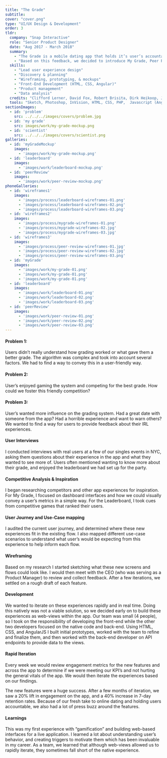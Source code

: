 ```yaml
---
title: "The Grade"
subtitle:
cover: "cover.png"
type: "UI/UX Design & Development"
order: 3
tldr:
  company: "Snap Interactive"
  role: "Senior Product Designer"
  date: "Aug 2017 - March 2018"
  summary:
    - "The Grade is a mobile dating app that holds it’s user’s accountable for their behavior by grading users based on various metrics like responsiveness and profile quality. The app then “kicks out the creeps” in an attempt to make online dating safer. Users liked the idea of vetting potential suitors, and treated the grading system like a game competing for the best grade. They wanted to know what went into their grade and how to improve it. We also wanted to find a way for users to provide input into the grading system."
    - "Based on this feedback, we decided to introduce My Grade, Peer Review, and The Leaderbaord. I lead product design and front-end development. The new features increased user engagement 25%, and increased 7-day retention 40%."
  skills:
    - "Lead user experience design"
    - "Discovery & planning"
    - "Wireframing, prototyping, & mockups"
    - "Front-End Development (HTML, CSS, Angular)"
    - "Product management"
    - "Data analysis"
  credits: "Clifford Lerner, David Fox, Robert Brisita, Dirk Heikoop, Jenna Freidman"
  tools: "Sketch, Photoshop, InVision, HTML, CSS, PHP,  Javascript (Angular)"
sectionImages:
  - id: 'problem'
    src: ../../../images/covers/problem.jpg
  - id: 'my grade'
    src: images/work/my-grade-mockup.png
  - id: 'scientist'
    src: ../../../images/covers/scientist.png
galleries:
  - id: 'myGradeMockup'
    images:
      - 'images/work/my-grade-mockup.png'
  - id: 'leaderboard'
    images:
      - 'images/work/leaderboard-mockup.png'
  - id: 'peerReview'
    images:
      - 'images/work/peer-review-mockup.png'
phoneGalleries:
  - id: 'wireframes1'
    images:
      - 'images/process/leaderboard-wireframes-01.png'
      - 'images/process/leaderboard-wireframes-02.png'
      - 'images/process/leaderboard-wireframes-03.png'
  - id: 'wireframes2'
    images:
      - 'images/process/mygrade-wireframes-01.png'
      - 'images/process/mygrade-wireframes-02.jpg'
      - 'images/process/mygrade-wireframes-03.jpg'
  - id: 'wireframes3'
    images:
      - 'images/process/peer-review-wireframes-01.jpg'
      - 'images/process/peer-review-wireframes-02.jpg'
      - 'images/process/peer-review-wireframes-03.png'
  - id: 'myGrade'
    images:
      - 'images/work/my-grade-01.png'
      - 'images/work/my-grade-01.png'
      - 'images/work/my-grade-01.png'
  - id: 'leaderboard'
    images:
      - 'images/work/leaderboard-01.png'
      - 'images/work/leaderboard-02.png'
      - 'images/work/leaderboard-03.png'
  - id: 'peerReview'
    images:
      - 'images/work/peer-review-01.png'
      - 'images/work/peer-review-02.png'
      - 'images/work/peer-review-03.png'
---
```



<CaseSection
  sticky
  title="So, What's the Problem?"
  stepNum="01"
  image={props.sectionImages.problem}>
<ContentRow fullHeight>
<Content colRight>

#### Problem 1:

Users didn’t really understand how grading worked or what gave them a better grade. The algorithm was complex and took into account several factors. We had to find a way to convey this in a user-friendly way.

</Content>
</ContentRow>
<ContentRow fullHeight>
<Content colRight>

#### Problem 2:

User’s enjoyed gaming the system and competing for the best grade. How could we foster this friendly competition?

</Content>
</ContentRow>
<ContentRow fullHeight>
<Content colRight>

#### Problem 3:

User’s wanted more influence on the grading system. Had a great date with someone from the app? Had a horrible experience and want to warn others? We wanted to find a way for users to provide feedback about their IRL experiences.

</Content>
</ContentRow>
</CaseSection>

<CaseSection
  sticky
  title="Did you do your homework?"
  stepNum="01">
<ContentRow fullHeight>
<Content colRight>

#### User Interviews

I conducted interviews with real users at a few of our singles events in NYC, asking them questions about their experience in the app and what they wanted to see more of. Users often mentioned wanting to know more about their grade, and enjoyed the leaderboard we had set up for the party.

#### Competitive Analysis &amp; Inspiration

I began researching competitors and other app experiences for inspiration. For My Grade, I focused on dashboard interfaces and how we could visually convey a user’s metrics in a simple way. For the Leaderboard, I took cues from competitive games that ranked their users.

</Content>
</ContentRow>
</CaseSection>

<CaseSection
  sticky
  title="The best laid plans"
  stepNum="02">
<ContentRow>
<Content colRight>

#### User Journey and Use-Case mapping

I audited the current user journey, and determined where these new experiences fit in the existing flow. I also mapped different use-case scenarios to understand what user’s would be expecting from this experience to help inform each flow.

</Content>
</ContentRow>
<ContentRow>
<Content colRight>

#### Wireframing

Based on my research I started sketching what these new screens and flows could look like. I would then meet with the CEO (who was serving as a Product Manager) to review and collect feedback. After a few iterations, we settled on a rough draft of each feature.

</Content>
</ContentRow>
</CaseSection>

<ContentGallery gallery={props.phoneGalleries.wireframes1} />
<ContentGallery gallery={props.phoneGalleries.wireframes2} />
<ContentGallery gallery={props.phoneGalleries.wireframes3} />

<CaseSection
  sticky
  title="Design &amp; Rapid Development"
  stepNum="03"
  intro="I started fleshing out high-fidelity mockups of the features based on our research and planning. We wanted to iterate on these experiences rapidly once we launched, so the decision was made to create these screens as web-views within the app so we could hot-swap as needed. This brought with it certain design considerations and development constraints which I had to keep in mind.">
</CaseSection>


<CaseSection
  title="My Grade"
  stepNum="03"
  intro="My Grade offers users a detailed look into their grade and provides suggestions on how to improve it. To develop this feature I worked with the dev team to better understand our algorithm, and break down exactly what goes into the calculations. Armed with this information and inspiration from various dashboard interfaces, I set out to create an intuitive, informative experience that was easy to digest visually.">

<ContentGallery phone gallery={props.phoneGalleries.myGrade} />
<ContentGallery fullWidth gallery={props.galleries.myGradeMockup} />

</CaseSection>

<CaseSection
  title="The Leader Board"
  stepNum="03"
  intro="From our research, we found that users saw the grading system as a game, and enjoyed competing for the best grade. In the spirit of The Grade’s gamification of dating, we set out to create a series of leaderboards for nearby singles, popular cities, and even your Facebook friends who used The Grade. This allowed users to compete with friends, and also served as another way for users to browse singles. Users could then filter by distance, age, and location.">

<ContentGallery phone gallery={props.phoneGalleries.leaderboard} />
<ContentGallery fullWidth gallery={props.galleries.leaderboard} />

</CaseSection>

<CaseSection
  title="Peer Review"
  stepNum="03"
  intro="One of the inherent dangers of online dating is not knowing if someone you want to meet is legitimate or not. What if a user’s profile reflected feedback from real people either vouching for them, or warning you. Peer Review allows users to directly influence the grading system and provide feedback about their real life experience by answering a series of simple questions. Users ultimately decided if they would endorse someone, and could leave hashtags for that user which could then be displayed on their profile. (Don’t worry, only positive reviews appear on a users profile)">

<ContentGallery phone gallery={props.phoneGalleries.peerReview} />
<ContentGallery fullWidth gallery={props.galleries.peerReview} />

</CaseSection>

<CaseSection
  sticky
  title="Testing 1,2,3..."
  stepNum="04"
  image={props.sectionImages.scientist}>
<ContentRow>
<Content colRight>

#### Development

We wanted to iterate on these experiences rapidly and in real time. Doing this natively was not a viable solution, so we decided early on to build these experiences as web-views within the app. Our team was small (4 people), so I took on the responsibility of developing the front-end while the other two developers focused on the native code and back-end. Using HTML, CSS, and AngularJS I built initial prototypes, worked with the team to refine and finalize them, and then worked with the back-end developer on API endpoints to provide data to the views.

</Content>
</ContentRow>
<ContentRow>
<Content colRight>

#### Rapid Iteration

Every week we would review engagement metrics for the new features and across the app to determine if we were meeting our KPI’s and not hurting the general vitals of the app. We would then iterate the experiences based on our findings.

</Content>
</ContentRow>
</CaseSection>

<CaseSection
  sticky
  title="The results are in"
  stepNum="04">
<ContentRow fullHeight>
<Content colRight>

The new features were a huge success. After a few months of iteration, we saw a 20% lift in engagement on the app, and a 40% increase in 7-day retention rates. Because of our fresh take to online dating and holding users accountable, we also had a lot of press buzz around the features.

#### Learnings

This was my first experience with “gamification” and building web-based interfaces for a live application. I learned a lot about understanding user’s behavior, and creating triggers to motivate them which has been invaluable in my career. As a team, we learned that although web-views allowed us to rapidly iterate, they sometimes fall short of the native experience.

</Content>
</ContentRow>
</CaseSection>